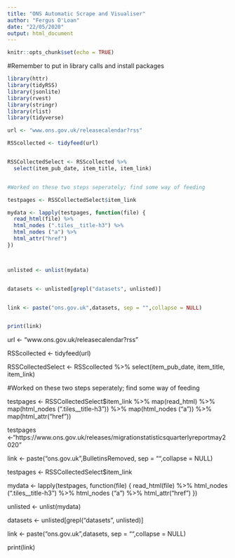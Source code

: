 ---
title: "ONS Automatic Scrape and Visualiser"
author: "Fergus O'Loan"
date: "22/05/2020"
output: html_document
---

```{r setup, include=FALSE}
knitr::opts_chunk$set(echo = TRUE)
```

#Remember to put in library calls and install packages


```{r}
library(httr)
library(tidyRSS)
library(jsonlite)
library(rvest)
library(stringr)
library(rlist)
library(tidyverse)

url <- "www.ons.gov.uk/releasecalendar?rss"

RSScollected <- tidyfeed(url)


RSSCollectedSelect <- RSScollected %>% 
  select(item_pub_date, item_title, item_link)


#Worked on these two steps seperately; find some way of feeding 

testpages <- RSSCollectedSelect$item_link

mydata <- lapply(testpages, function(file) {
  read_html(file) %>% 
  html_nodes (".tiles__title-h3") %>%
  html_nodes ("a") %>%
  html_attr("href")
})



unlisted <- unlist(mydata)


datasets <- unlisted[grepl("datasets", unlisted)]


link <- paste("ons.gov.uk",datasets, sep = "",collapse = NULL)


print(link)
```

url <- "www.ons.gov.uk/releasecalendar?rss"

RSScollected <- tidyfeed(url)

RSSCollectedSelect <- RSScollected %>% 
  select(item_pub_date, item_title, item_link)
  


#Worked on these two steps seperately; find some way of feeding 

testpages <- RSSCollectedSelect$item_link %>%
  map(read_html) %>%
  map(html_nodes (".tiles__title-h3")) %>%
  map(html_nodes ("a")) %>%
  map(html_attr("href"))



testpages <-"https://www.ons.gov.uk/releases/migrationstatisticsquarterlyreportmay2020"

link <- paste("ons.gov.uk",BulletinsRemoved, sep = "",collapse = NULL)


testpages <- RSSCollectedSelect$item_link



mydata <- lapply(testpages, function(file) {
  read_html(file) %>% 
  html_nodes (".tiles__title-h3") %>%
  html_nodes ("a") %>%
  html_attr("href")
})


unlisted <- unlist(mydata)


datasets <- unlisted[grepl("datasets", unlisted)]

link <- paste("ons.gov.uk",datasets, sep = "",collapse = NULL)

print(link)

